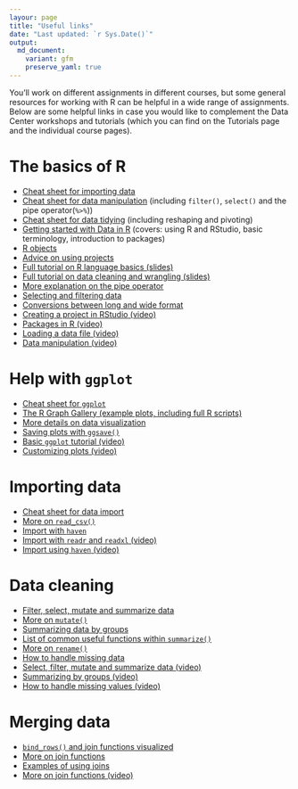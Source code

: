 ```yaml
---
layour: page
title: "Useful links"
date: "Last updated: `r Sys.Date()`"
output:
  md_document:
    variant: gfm
    preserve_yaml: true
---
```


You'll work on different assignments in different courses, but some general resources for working with R can be helpful in a wide range of assignments.
Below are some helpful links in case you would like to complement the Data Center workshops and tutorials (which you can find on the Tutorials page and the individual course pages).

# The basics of R

* [Cheat sheet for importing data](https://github.com/rstudio/cheatsheets/blob/main/data-import.pdf)
* [Cheat sheet for data manipulation](https://github.com/rstudio/cheatsheets/blob/main/data-transformation.pdf) (including `filter()`, `select()` and the pipe operator(`%>%`))
* [Cheat sheet for data tidying](https://github.com/rstudio/cheatsheets/blob/main/tidyr.pdf) (including reshaping and pivoting)
* [Getting started with Data in R](https://moderndive.netlify.app/1-getting-started.html#getting-started) (covers: using R and RStudio, basic terminology, introduction to packages)
* [R objects](https://rstudio-education.github.io/hopr/r-objects.html)
* [Advice on using projects](https://r4ds.had.co.nz/workflow-projects.html)
* [Full tutorial on R language basics (slides)](https://raw.githack.com/uo-ec607/lectures/master/04-rlang/04-rlang.html#1)
* [Full tutorial on data cleaning and wrangling (slides)](https://raw.githack.com/uo-ec607/lectures/master/05-tidyverse/05-tidyverse.html#1)
* [More explanation on the pipe operator](https://r4ds.had.co.nz/pipes.html)
* [Selecting and filtering data](https://mdsr-book.github.io/mdsr2e/ch-dataI.html#sec:pipe)
* [Conversions between long and wide format](https://mdsr-book.github.io/mdsr2e/ch-dataII.html#data-verbs-for-converting-wide-to-narrow-and-vice-versa)
* [Creating a project in RStudio (video)](https://www.youtube.com/watch?v=WyrJmJWgPiU)
* [Packages in R (video)](https://www.youtube.com/watch?v=v6VygIgvoZU&t=1s)
* [Loading a data file (video)](https://www.youtube.com/watch?v=2MVolYETR5Q)
* [Data manipulation (video)](https://www.youtube.com/watch?v=Zc_ufg4uW4U)

# Help with `ggplot`

* [Cheat sheet for `ggplot`](https://github.com/rstudio/cheatsheets/blob/main/data-visualization-2.1.pdf)
* [The R Graph Gallery (example plots, including full R scripts)](https://www.r-graph-gallery.com/)
* [More details on data visualization](https://mdsr-book.github.io/mdsr2e/ch-vizII.html#a-grammar-for-data-graphics)
* [Saving plots with `ggsave()`](https://www.tutorialgateway.org/save-r-ggplot-using-ggsave/)
* [Basic `ggplot` tutorial (video)](https://www.youtube.com/watch?v=hr2X7rmkprM)
* [Customizing plots (video)](https://www.youtube.com/watch?v=1GmQ5BdAhG4)

# Importing data

* [Cheat sheet for data import](https://github.com/rstudio/cheatsheets/blob/main/data-import.pdf)
* [More on `read_csv()`](https://uomresearchit.github.io/r-tidyverse-intro/03-loading-data-into-R/)
* [Import with `haven`](https://tutorials.methodsconsultants.com/posts/reading-sas-spss-or-stata-files-into-r-using-haven/)
* [Import with `readr` and `readxl` (video)](https://www.youtube.com/watch?v=366N1K1ja8g)
* [Import using `haven` (video)](https://www.youtube.com/watch?v=egFoDj6H9Ts)

# Data cleaning

* [Filter, select, mutate and summarize data](https://rpubs.com/AnalystNyamu/507453)
* [More on `mutate()`](https://www.sharpsightlabs.com/blog/mutate-in-r/)
* [Summarizing data by groups](https://r-graphics.org/recipe-dataprep-summarize)
* [List of common useful functions within `summarize()`](https://www.r-bloggers.com/2021/06/summarize-in-r-data-summarization-in-r/)
* [More on `rename()`](https://www.datasciencemadesimple.com/rename-the-column-name-in-r-using-dplyr/)
* [How to handle missing data](https://universeofdatascience.com/how-to-handle-missing-values-in-r/)
* [Select, filter, mutate and summarize data (video)](https://www.youtube.com/watch?v=nRtp7wSEtJA)
* [Summarizing by groups (video)](https://www.youtube.com/watch?v=zAlbrPozMHI)
* [How to handle missing values (video)](https://www.youtube.com/watch?v=O_gPPrezk5o)

# Merging data

* [`bind_rows()` and join functions visualized](https://www.r4epi.com/working-with-multiple-data-frames.html)
* [More on join functions](https://www.datasciencemadesimple.com/join-in-r-merge-in-r/)
* [Examples of using joins](https://statisticsglobe.com/r-dplyr-join-inner-left-right-full-semi-anti)
* [More on join functions (video)](https://www.youtube.com/watch?v=Yg-pNqzDuN4)

